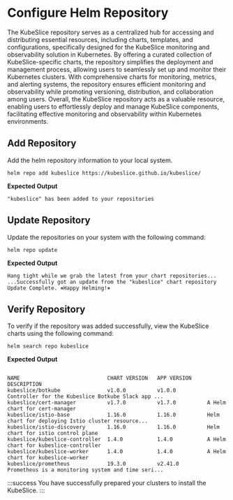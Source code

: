 # Configure Helm Repository
The KubeSlice repository serves as a centralized hub for accessing and distributing 
essential resources, including charts, templates, and configurations, specifically designed 
for the KubeSlice monitoring and observability solution in Kubernetes. By offering a curated 
collection of KubeSlice-specific charts, the repository simplifies the deployment and 
management process, allowing users to seamlessly set up and monitor their Kubernetes clusters. 
With comprehensive charts for monitoring, metrics, and alerting systems, the repository ensures 
efficient monitoring and observability while promoting versioning, distribution, and 
collaboration among users. Overall, the KubeSlice repository acts as a valuable resource, 
enabling users to effortlessly deploy and manage KubeSlice components, facilitating effective 
monitoring and observability within Kubernetes environments.

## Add Repository

Add the helm repository information to your local system.

   ```
   helm repo add kubeslice https://kubeslice.github.io/kubeslice/
   ```

   **Expected Output**

   ``` 
   "kubeslice" has been added to your repositories
   ```

## Update Repository
Update the repositories on your system with the following command:

   ``` 
   helm repo update
   ```

   **Expected Output**

   ``` 
   Hang tight while we grab the latest from your chart repositories...
   ...Successfully got an update from the "kubeslice" chart repository
   Update Complete. ⎈Happy Helming!⎈
   ```
## Verify Repository
To verify if the repository was added successfully, view the KubeSlice
charts using the following command:

   ``` 
   helm search repo kubeslice
   ```

   **Expected Output**

   ```
   
   NAME                            CHART VERSION   APP VERSION     DESCRIPTION
   kubeslice/botkube               v1.0.0          v1.0.0          Controller for the Kubeslice Botkube Slack app ...
   kubeslice/cert-manager          v1.7.0          v1.7.0          A Helm chart for cert-manager
   kubeslice/istio-base            1.16.0          1.16.0          Helm chart for deploying Istio cluster resource...
   kubeslice/istio-discovery       1.16.0          1.16.0          Helm chart for istio control plane
   kubeslice/kubeslice-controller  1.4.0           1.4.0           A Helm chart for kubeslice-controller
   kubeslice/kubeslice-worker      1.4.0           1.4.0           A Helm chart for kubeslice-worker
   kubeslice/prometheus            19.3.0          v2.41.0         Prometheus is a monitoring system and time seri...
   ```
 
:::success
You have successfully prepared your clusters to install the KubeSlice.
:::